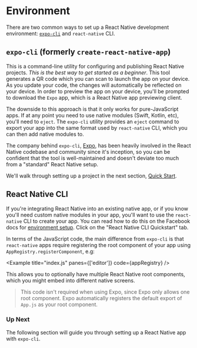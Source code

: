 
# Environment

There are two common ways to set up a React Native development environment: [`expo-cli`](https://docs.expo.io/workflow/expo-cli/) and `react-native` CLI.

## `expo-cli` (formerly `create-react-native-app`)

This is a command-line utility for configuring and publishing React Native projects. _This is the best way to get started as a beginner_. This tool generates a QR code which you can scan to launch the app on your device. As you update your code, the changes will automatically be reflected on your device. In order to preview the app on your device, you'll be prompted to download the `Expo` app, which is a React Native app previewing client.

The downside to this approach is that it only works for pure-JavaScript apps. If at any point you need to use native modules (Swift, Kotlin, etc), you'll need to `eject`. The `expo-cli` utility provides an `eject` command to export your app into the same format used by `react-native` CLI, which you can then add native modules to.

The company behind `expo-cli`, [Expo](https://expo.io/), has been heavily involved in the React Native codebase and community since it's inception, so you can be confident that the tool is well-maintained and doesn't deviate too much from a "standard" React Native setup.

We'll walk through setting up a project in the next section, [Quick Start](/environment/quick_start).

## React Native CLI

If you're integrating React Native into an existing native app, or if you know you'll need custom native modules in your app, you'll want to use the `react-native` CLI to create your app. You can read how to do this on the Facebook docs for [environment setup](https://reactnative.dev/docs/environment-setup). Click on the "React Native CLI Quickstart" tab.

In terms of the JavaScript code, the main difference from `expo-cli` is that `react-native` apps require registering the root component of your app using `AppRegistry.registerComponent`, e.g:

<Example title="index.js" panes={['editor']} code={appRegistry} />

This allows you to optionally have multiple React Native root components, which you might embed into different native screens.

> This code isn't required when using Expo, since Expo only allows one root component. Expo automatically registers the default export of `App.js` as your root component.

### Up Next

The following section will guide you through setting up a React Native app with `expo-cli`.
